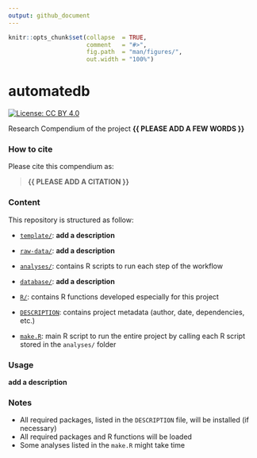 ```yaml
---
output: github_document
---
```


<!-- README.md is generated from README.Rmd. Please edit that file -->


```r
knitr::opts_chunk$set(collapse  = TRUE,
                      comment   = "#>",
                      fig.path  = "man/figures/",
                      out.width = "100%")
```



# automatedb


<!-- badges: start -->
[![License: CC BY 4.0](https://img.shields.io/badge/License-CC%20BY%204.0-lightgrey.svg)](https://choosealicense.com/licenses/cc-by-4.0/)
<!-- badges: end -->


Research Compendium of the project **{{ PLEASE ADD A FEW WORDS }}**



### How to cite

Please cite this compendium as: 

> **{{ PLEASE ADD A CITATION }}**



### Content

This repository is structured as follow:

- [`template/`](https://github.com/frbcesab/automatedb/tree/master/template):
__add a description__

- [`raw-data/`](https://github.com/frbcesab/automatedb/tree/master/raw-data):
__add a description__

- [`analyses/`](https://github.com/frbcesab/automatedb/tree/main/analyses/):
contains R scripts to run each step of the workflow

- [`database/`](https://github.com/frbcesab/automatedb/tree/main/database):
__add a description__

- [`R/`](https://github.com/frbcesab/automatedb/tree/main/R):
contains R functions developed especially for this project

- [`DESCRIPTION`](https://github.com/frbcesab/automatedb/tree/main/DESCRIPTION):
contains project metadata (author, date, dependencies, etc.)

- [`make.R`](https://github.com/frbcesab/automatedb/tree/main/make.R):
main R script to run the entire project by calling each R script stored in the `analyses/` folder



### Usage

__add a description__



### Notes

- All required packages, listed in the `DESCRIPTION` file, will be installed (if necessary)
- All required packages and R functions will be loaded
- Some analyses listed in the `make.R` might take time

